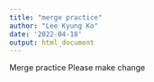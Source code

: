 ```yaml
---
title: "merge practice"
author: "Lee Kyung Ko"
date: '2022-04-18'
output: html_document
---
```

Merge practice
Please make change
